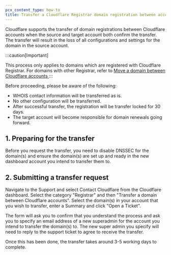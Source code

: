 ```yaml
---
pcx_content_type: how-to
title: Transfer a Cloudflare Registrar domain registration between accounts
---
```


Cloudflare supports the transfer of domain registrations between Cloudflare accounts when the source and target account both confirm the transfer. The transfer will result in the loss of all configurations and settings for the domain in the source account.

:::caution[Important]

This process only applies to domains which are registered with Cloudflare Registrar. For domains with other Registrar, refer to [Move a domain between Cloudflare accounts
](/fundamentals/setup/manage-domains/move-domain/)
:::

Before proceeding, please be aware of the following:

* WHOIS contact information will be transferred as is.
* No other configuration will be transferred.
* After successful transfer, the registration will be transfer locked for 30 days.
* The target account will become responsible for domain renewals going forward.

## 1. Preparing for the transfer

Before you request the transfer, you need to disable DNSSEC for the domain(s) and ensure the domain(s) are set up and ready in the new dashboard account you intend to transfer them to.

## 2. Submitting a transfer request

Navigate to the Support and select Contact Cloudflare from the Cloudflare dashboard. Select the category "Registrar" and then "Transfer a domain between Cloudflare accounts". Select the domain(s) in your account that you wish to transfer, enter a Summary and click "Open a Ticket". 

The form will ask you to confirm that you understand the process and ask you to specify an email address of a new superadmin for the account you intend to transfer the domain(s) to. The new super admin you specify will need to reply to the support ticket to agree to receive the transfer.

Once this has been done, the transfer takes around 3-5 working days to complete.
